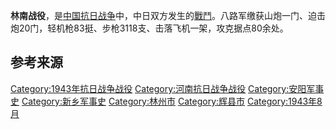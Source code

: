 {{Infobox Military Conflict
|campaign=
|image=
|caption=
|conflict=林南战役
|date=1943年8月18日－26日
|place=[[河南省|河南省]][[林县|林县]]、[[辉县|辉县]]
|result=
|combatant1=第[[八路军|八路军]]太行、冀南军区主力各一部及冀中警备旅共约13个团
|combatant2=日军第35师团两个大队和伪军第24集团军之新5军、“伪”第7、第40军及太行保安队各一部
|commander1=
|commander2=
|strength1=
|strength2=
|casualties1=790余<ref name="军事科学院" />
|casualties2=7000余<ref name="军事科学院">《中国人民解放军全史》军事历史研究部 编，军事科学出版社，2000年，ISBN 7-80137-315-4，卷“中国人民解放军战役战斗总览”。</ref>
|}}

'''林南战役'''，是[[中国抗日战争|中国抗日战争]]中，中日双方发生的[[戰鬥|戰鬥]]。八路军缴获山炮一门、迫击炮20门，轻机枪83挺、步枪3118支、击落飞机一架，攻克据点80余处。

== 参考来源 ==
{{reflist}}

{{战争小作品}}
{{中国抗日战争中共战役战斗}}

[[Category:1943年抗日战争战役|Category:1943年抗日战争战役]]
[[Category:河南抗日战争战役|Category:河南抗日战争战役]]
[[Category:安阳军事史|Category:安阳军事史]]
[[Category:新乡军事史|Category:新乡军事史]]
[[Category:林州市|Category:林州市]]
[[Category:辉县市|Category:辉县市]]
[[Category:1943年8月|Category:1943年8月]]